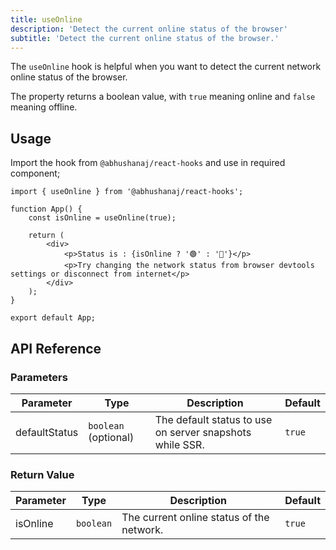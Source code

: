 ```yaml
---
title: useOnline
description: 'Detect the current online status of the browser'
subtitle: 'Detect the current online status of the browser.'
---
```



The `useOnline` hook is helpful when you want to detect the current network online status of the browser.

The property returns a boolean value, with `true` meaning online and `false` meaning offline.

<DemoWrapper title="useOnline">
	<Example client:load />
</DemoWrapper>

## Usage

Import the hook from `@abhushanaj/react-hooks` and use in required component;

```tsx title="./src/App.tsx" ins={1,4}
import { useOnline } from '@abhushanaj/react-hooks';

function App() {
	const isOnline = useOnline(true);

	return (
		<div>
			<p>Status is : {isOnline ? '🟢' : '🔴'}</p>
			<p>Try changing the network status from browser devtools settings or disconnect from internet</p>
		</div>
	);
}

export default App;
```

## API Reference

### Parameters

| Parameter     | Type                 | Description                                              | Default |
| ------------- | -------------------- | -------------------------------------------------------- | ------- |
| defaultStatus | `boolean` (optional) | The default status to use on server snapshots while SSR. | `true`  |

### Return Value

| Parameter | Type      | Description                               | Default |
| --------- | --------- | ----------------------------------------- | ------- |
| isOnline  | `boolean` | The current online status of the network. | `true`  |
